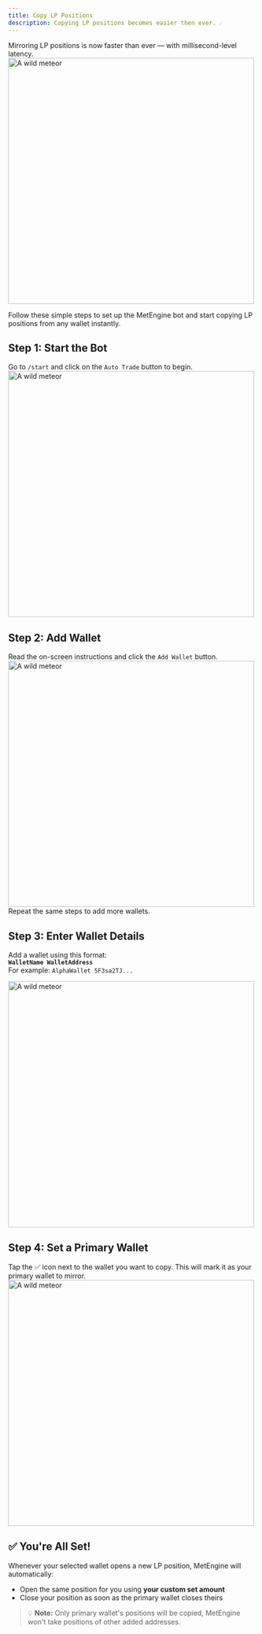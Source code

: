 ```yaml
---
title: Copy LP Positions
description: Copying LP positions becomes easier then ever. ☄️
---
```

Mirroring LP positions is now faster than ever — with millisecond-level latency. 
<img src="../../../cp6.png" alt="A wild meteor" width="500" height="500"></img>

Follow these simple steps to set up the MetEngine bot and start copying LP positions from any wallet instantly.
## **Step 1: Start the Bot**
Go to `/start` and click on the `Auto Trade` button to begin.
<img src="../../../cp1.png" alt="A wild meteor" width="500" height="500"></img>

## **Step 2: Add Wallet**<br/>
Read the on-screen instructions and click the `Add Wallet` button.
<img src="../../../cp2.png" alt="A wild meteor" width="500" height="500"></img>
Repeat the same steps to add more wallets.<br/>
## **Step 3: Enter Wallet Details**
Add a wallet using this format:  
**`WalletName WalletAddress`**  
For example: `AlphaWallet 5F3sa2TJ...`

<img src="../../../cp3.png" alt="A wild meteor" width="500" height="500"></img>
## **Step 4: Set a Primary Wallet**
Tap the ✅ icon next to the wallet you want to copy. This will mark it as your primary wallet to mirror.
<img src="../../../cp4.png" alt="A wild meteor" width="500" height="500"></img>

## ✅ You're All Set!

Whenever your selected wallet opens a new LP position, MetEngine will automatically:

- Open the same position for you using **your custom set amount**
- Close your position as soon as the primary wallet closes theirs

> 💡 **Note:** Only primary wallet's positions will be copied, MetEngine won't take positions of other added addresses.